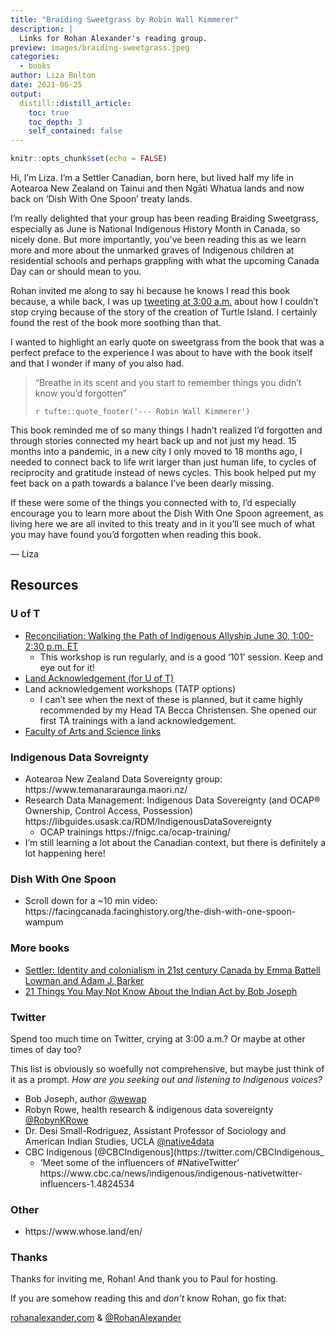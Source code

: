 ```yaml
---
title: "Braiding Sweetgrass by Robin Wall Kimmerer"
description: |
  Links for Rohan Alexander's reading group.
preview: images/braiding-sweetgrass.jpeg
categories: 
  - books
author: Liza Bolton
date: 2021-06-25
output:
  distill::distill_article:
    toc: true
    toc_depth: 3
    self_contained: false
---
```



```r
knitr::opts_chunk$set(echo = FALSE)
```

Hi, I'm Liza. I'm a Settler Canadian, born here, but lived half my life in Aotearoa New Zealand on Tainui and then Ngāti Whatua lands and now back on 'Dish With One Spoon' treaty lands.

I'm really delighted that your group has been reading Braiding Sweetgrass, especially as June is National Indigenous History Month in Canada, so nicely done. But more importantly, you've been reading this as we learn more and more about the unmarked graves of Indigenous children at residential schools and perhaps grappling with what the upcoming Canada Day can or should mean to you.

Rohan invited me along to say hi because he knows I read this book because, a while back, I was up [tweeting at 3:00 a.m.](https://twitter.com/Liza_Bolton/status/1395643312552480768) about how I couldn't stop crying because of the story of the creation of Turtle Island. I certainly found the rest of the book more soothing than that.

I wanted to highlight an early quote on sweetgrass from the book that was a perfect preface to the experience I was about to have with the book itself and that I wonder if many of you also had.

> "Breathe in its scent and you start to remember things you didn’t know you’d forgotten"
>
> `r tufte::quote_footer('--- Robin Wall Kimmerer')`

This book reminded me of so many things I hadn't realized I'd forgotten and through stories connected my heart back up and not just my head. 15 months into a pandemic, in a new city I only moved to 18 months ago, I needed to connect back to life writ larger than just human life, to cycles of reciprocity and gratitude instead of news cycles. This book helped put my feet back on a path towards a balance I've been dearly missing. 

If these were some of the things you connected with to, I'd especially encourage you to learn more about the Dish With One Spoon agreement, as living here we are all invited to this treaty and in it you'll see much of what you may have found you'd forgotten when reading this book.

  --- <i class="fa fa-heart"></i> Liza

## Resources

### U of T

- [Reconciliation: Walking the Path of Indigenous Allyship June 30, 1:00-2:30 p.m. ET](https://www.lmp.utoronto.ca/event/reconciliation-walking-path-indigenous-allyship-june)
  - This workshop is run regularly, and is a good '101' session. Keep and eye out for it!
- [Land Acknowledgement (for U of T)](https://indigenous.utoronto.ca/about/land-acknowledgement/)
- Land acknowledgement workshops (TATP options)
  - I can't see when the next of these is planned, but it came highly recommended by my Head TA Becca Christensen. She opened our first TA trainings with a land acknowledgement.
- [Faculty of Arts and Science links](https://www.artsci.utoronto.ca/about/strategic-overview/indigenous-learning-knowledge)

### Indigenous Data Sovreignty

- Aotearoa New Zealand Data Sovereignty group: https://www.temanararaunga.maori.nz/
- Research Data Management: Indigenous Data Sovereignty (and OCAP® Ownership, Control Access, Possession) https://libguides.usask.ca/RDM/IndigenousDataSovereignty
  - OCAP trainings https://fnigc.ca/ocap-training/
- I'm still learning a lot about the Canadian context, but there is definitely a lot happening here!

### Dish With One Spoon

- Scroll down for a ~10 min video: https://facingcanada.facinghistory.org/the-dish-with-one-spoon-wampum

### More books

- [Settler: Identity and colonialism in 21st century Canada by Emma Battell Lowman and Adam J. Barker](https://fernwoodpublishing.ca/book/settler)
- [21 Things You May Not Know About the Indian Act by     Bob Joseph](https://www.ictinc.ca/books/21-things-you-may-not-know-about-the-indian-act)

### Twitter

Spend too much time on Twitter, crying at 3:00 a.m.? Or maybe at other times of day too? 

This list is obviously so woefully not comprehensive, but maybe just think of it as a prompt. *How are you seeking out and listening to Indigenous voices?*

- Bob Joseph, author [\@wewap](https://twitter.com/wewap)
- Robyn Rowe, health research & indigenous data sovereignty [\@RobynKRowe](https://twitter.com/RobynKRowe)
- Dr. Desi Small-Rodriguez, Assistant Professor of Sociology and American Indian Studies, UCLA [\@native4data](https://twitter.com/native4data)
- CBC Indigenous [\@CBCIndigenous](https://twitter.com/CBCIndigenous_
  - 'Meet some of the influencers of #NativeTwitter' https://www.cbc.ca/news/indigenous/indigenous-nativetwitter-influencers-1.4824534

### Other

- https://www.whose.land/en/


### Thanks

Thanks for inviting me, Rohan! And thank you to Paul for hosting.

If you are somehow reading this and _don't_ know Rohan, go fix that: 

<i class="fa fa-laptop"></i> [rohanalexander.com](https://rohanalexander.com/) & <i class="fa fa-twitter"></i> [\@RohanAlexander](https://twitter.com/RohanAlexander)